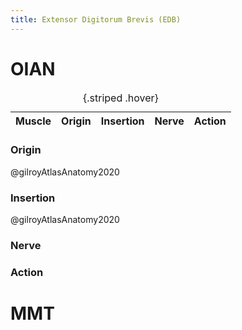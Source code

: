 ```yaml
---
title: Extensor Digitorum Brevis (EDB)
---
```



# OIAN

| Muscle  | Origin | Insertion | Nerve | Action |
|------|--------|-------|----------|--------|

: {.striped .hover}

:::{layout-ncol="2"}
### Origin

@gilroyAtlasAnatomy2020

### Insertion

@gilroyAtlasAnatomy2020



### Nerve


### Action





:::

# MMT
